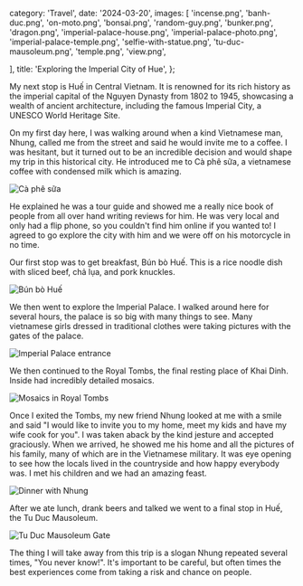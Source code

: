   category: 'Travel',
  date: '2024-03-20',
  images: [
    'incense.png',
    'banh-duc.png',
    'on-moto.png',
    'bonsai.png',
    'random-guy.png',
    'bunker.png',
    'dragon.png',
    'imperial-palace-house.png',
    'imperial-palace-photo.png',
    'imperial-palace-temple.png',
    'selfie-with-statue.png',
    'tu-duc-mausoleum.png',
    'temple.png',
    'view.png',

],
title: 'Exploring the Imperial City of Hue',
};

My next stop is Huế in Central Vietnam. It is renowned for its rich history as the imperial capital of the Nguyen Dynasty from 1802 to 1945, showcasing a wealth of ancient architecture, including the famous Imperial City, a UNESCO World Heritage Site.

On my first day here, I was walking around when a kind Vietnamese man, Nhung, called me from the street and said he would invite me to a coffee. I was hesitant, but it turned out to be an incredible decision and would shape my trip in this historical city. He introduced me to Cà phê sữa, a vietnamese coffee with condensed milk which is amazing.

![Cà phê sữa](/hue/coffee.png 'Cà phê sữa')

He explained he was a tour guide and showed me a really nice book of people from all over hand writing reviews for him. He was very local and only had a flip phone, so you couldn't find him online if you wanted to! I agreed to go explore the city with him and we were off on his motorcycle in no time.

Our first stop was to get breakfast, Bún bò Huế. This is a rice noodle dish with sliced beef, chả lụa, and pork knuckles.

![Bún bò Huế](/hue/bun-bo-hue.png 'Bún bò Huế')

We then went to explore the Imperial Palace. I walked around here for several hours, the palace is so big with many things to see. Many vietnamese girls dressed in traditional clothes were taking pictures with the gates of the palace.

![Imperial Palace entrance](/hue/imperial-palace.png 'Imperial Palace entrance')

We then continued to the Royal Tombs, the final resting place of Khai Dinh. Inside had incredibly detailed mosaics.

![Mosaics in Royal Tombs](/hue/royal-tombs.png 'Mosaics in Royal Tombs')

Once I exited the Tombs, my new friend Nhung looked at me with a smile and said "I would like to invite you to my home, meet my kids and have my wife cook for you". I was taken aback by the kind jesture and accepted graciously. When we arrived, he showed me his home and all the pictures of his family, many of which are in the Vietnamese military. It was eye opening to see how the locals lived in the countryside and how happy everybody was. I met his children and we had an amazing feast.

![Dinner with Nhung](/hue/dinner-at-home.png 'Dinner with Nhung')

After we ate lunch, drank beers and talked we went to a final stop in Huế, the Tu Duc Mausoleum.

![Tu Duc Mausoleum Gate](/hue/tu-duc-mausoleum-gate.png 'Tu Duc Mausoleum Gate')

The thing I will take away from this trip is a slogan Nhung repeated several times, "You never know!". It's important to be careful, but often times the best experiences come from taking a risk and chance on people.
